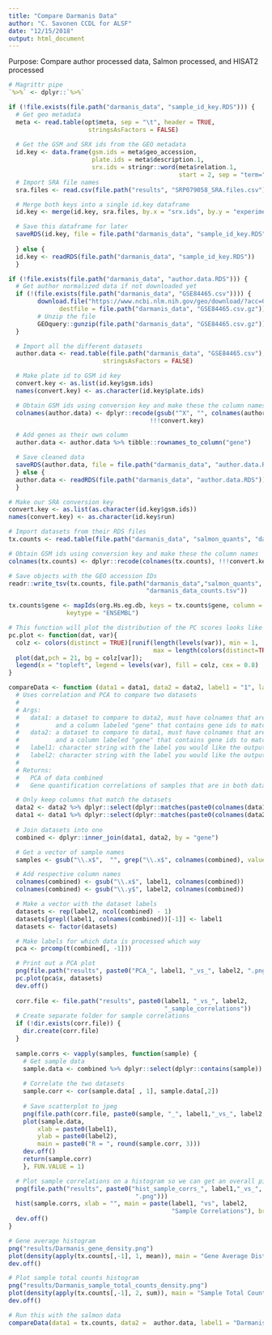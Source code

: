 ```yaml
---
title: "Compare Darmanis Data"
author: "C. Savonen CCDL for ALSF"
date: "12/15/2018"
output: html_document
---
```

Purpose: Compare author processed data, Salmon processed, and HISAT2 processed
```r
# Magrittr pipe
`%>%` <- dplyr::`%>%`

if (!file.exists(file.path("darmanis_data", "sample_id_key.RDS"))) {
  # Get geo metadata
  meta <- read.table(opt$meta, sep = "\t", header = TRUE, 
                      stringsAsFactors = FALSE)
  
  # Get the GSM and SRX ids from the GEO metadata
  id.key <- data.frame(gsm.ids = meta$geo_accession,
                       plate.ids = meta$description.1,
                       srx.ids = stringr::word(meta$relation.1,
                                               start = 2, sep = "term="))
  # Import SRA file names
  sra.files <- read.csv(file.path("results", "SRP079058_SRA.files.csv"))[, -1]

  # Merge both keys into a single id.key dataframe
  id.key <- merge(id.key, sra.files, by.x = "srx.ids", by.y = "experiment")

  # Save this dataframe for later
  saveRDS(id.key, file = file.path("darmanis_data", "sample_id_key.RDS"))
  
  } else {
  id.key <- readRDS(file.path("darmanis_data", "sample_id_key.RDS"))
  }
```

```r
if (!file.exists(file.path("darmanis_data", "author.data.RDS"))) {
  # Get author normalized data if not downloaded yet
  if (!(file.exists(file.path("darmanis_data", "GSE84465.csv")))) {
        download.file("https://www.ncbi.nlm.nih.gov/geo/download/?acc=GSE84465&format=file&file=GSE84465%5FGBM%5FAll%5Fdata%2Ecsv%2Egz",
              destfile = file.path("darmanis_data", "GSE84465.csv.gz"))
        # Unzip the file
        GEOquery::gunzip(file.path("darmanis_data", "GSE84465.csv.gz"))
  }

  # Import all the different datasets
  author.data <- read.table(file.path("darmanis_data", "GSE84465.csv"), sep = " ",
                          stringsAsFactors = FALSE)

  # Make plate id to GSM id key
  convert.key <- as.list(id.key$gsm.ids)
  names(convert.key) <- as.character(id.key$plate.ids)

  # Obtain GSM ids using conversion key and make these the column names 
  colnames(author.data) <- dplyr::recode(gsub("^X", "", colnames(author.data)),
                                       !!!convert.key)

  # Add genes as their own column
  author.data <- author.data %>% tibble::rownames_to_column("gene")

  # Save cleaned data
  saveRDS(author.data, file = file.path("darmanis_data", "author.data.RDS"))
  } else {
  author.data <- readRDS(file.path("darmanis_data", "author.data.RDS"))
  }
```

```r
# Make our SRA conversion key 
convert.key <- as.list(as.character(id.key$gsm.ids))
names(convert.key) <- as.character(id.key$run)

# Import datasets from their RDS files
tx.counts <- read.table(file.path("darmanis_data", "salmon_quants", "darmanis_data_counts.tsv"), header = TRUE, stringsAsFactors = FALSE)

# Obtain GSM ids using conversion key and make these the column names 
colnames(tx.counts) <- dplyr::recode(colnames(tx.counts), !!!convert.key)

# Save objects with the GEO accession IDs
readr::write_tsv(tx.counts, file.path("darmanis_data","salmon_quants",
                                      "darmanis_data_counts.tsv"))
```

```r
tx.counts$gene <- mapIds(org.Hs.eg.db, keys = tx.counts$gene, column = "SYMBOL",
                keytype = "ENSEMBL")
```



```r
# This function will plot the distribution of the PC scores looks like and label samples by the different variables' different factor levels
pc.plot <- function(dat, var){
  colz <- colors(distinct = TRUE)[runif(length(levels(var)), min = 1,
                                        max = length(colors(distinct=TRUE)))]
  plot(dat,pch = 21, bg = colz[var]);
  legend(x = "topleft", legend = levels(var), fill = colz, cex = 0.8)
}

compareData <- function (data1 = data1, data2 = data2, label1 = "1", label2 = "2") {
  # Uses correlation and PCA to compare two datasets
  #
  # Args:
  #   data1: a dataset to compare to data2, must have colnames that are "GSM" 
  #          and a column labeled "gene" that contains gene ids to match to data2
  #   data2: a dataset to compare to data1, must have colnames that are "GSM" 
  #          and a column labeled "gene" that contains gene ids to match to data2
  #   label1: character string with the label you would like the output to have for data1
  #   label2: character string with the label you would like the output to have for data2
  #
  # Returns:
  #   PCA of data combined
  #   Gene quantification correlations of samples that are in both datasets 

  # Only keep columns that match the datasets  
  data2 <- data2 %>% dplyr::select(dplyr::matches(paste0(colnames(data1), collapse = "|")))  
  data1 <- data1 %>% dplyr::select(dplyr::matches(paste0(colnames(data2), collapse = "|")))
  
  # Join datasets into one
  combined <- dplyr::inner_join(data1, data2, by = "gene")

  # Get a vector of sample names 
  samples <- gsub("\\.x$",  "", grep("\\.x$", colnames(combined), value = TRUE))

  # Add respective column names
  colnames(combined) <- gsub("\\.x$", label1, colnames(combined))
  colnames(combined) <- gsub("\\.y$", label2, colnames(combined))

  # Make a vector with the dataset labels
  datasets <- rep(label2, ncol(combined) - 1)
  datasets[grepl(label1, colnames(combined))[-1]] <- label1
  datasets <- factor(datasets)

  # Make labels for which data is processed which way
  pca <- prcomp(t(combined[, -1]))

  # Print out a PCA plot
  png(file.path("results", paste0("PCA_", label1, "_vs_", label2, ".png")))
  pc.plot(pca$x, datasets)
  dev.off()
  
  corr.file <- file.path("results", paste0(label1, "_vs_", label2,
                                           "_sample_correlations"))
  # Create separate folder for sample correlations 
  if (!dir.exists(corr.file)) {
    dir.create(corr.file)
  }
  
  sample.corrs <- vapply(samples, function(sample) {
    # Get sample data
    sample.data <- combined %>% dplyr::select(dplyr::contains(sample))
    
    # Correlate the two datasets
    sample.corr <- cor(sample.data[ , 1], sample.data[,2])
    
    # Save scatterplot to jpeg
    png(file.path(corr.file, paste0(sample, "_", label1,"_vs_", label2, ".png")))
    plot(sample.data,
        xlab = paste0(label1),
        ylab = paste0(label2),
        main = paste0("R = ", round(sample.corr, 3)))
    dev.off()
    return(sample.corr)  
    }, FUN.VALUE = 1)

  # Plot sample correlations on a histogram so we can get an overall picture
  png(file.path("results", paste0("hist_sample_corrs_", label1,"_vs_", label2,
                                   ".png")))
  hist(sample.corrs, xlab = "", main = paste(label1, "vs", label2,
                                             "Sample Correlations"), breaks = 20)
  dev.off()
}
```

```r
# Gene average histogram
png("results/Darmanis_gene_density.png")
plot(density(apply(tx.counts[,-1], 1, mean)), main = "Gene Average Distribution")
dev.off()

# Plot sample total counts histogram
png("results/Darmanis_sample_total_counts_density.png")
plot(density(apply(tx.counts[,-1], 2, sum)), main = "Sample Total Counts Distribution")
dev.off()

```


```r
# Run this with the salmon data
compareData(data1 = tx.counts, data2 =  author.data, label1 = "Darmanis", label2 = "Author_Processed")
```
